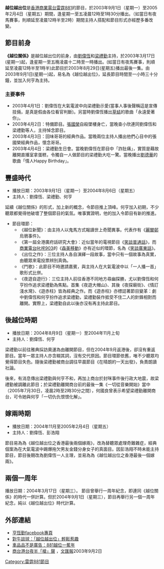 '''越位越出位'''是[[香港商業電台|香港商業電台]][[雷霆881|雷霆881]]的節目，於2003年9月1日（星期一）至2005年2月4日（星期五）期間，逢星期一至五凌晨12時至1時30分播出。（如當日有夜馬賽事，則順延至凌晨12時半至2時）期間主持人搭配和節目形式亦經歷多番改變。

==節目前身==
'''《越位關係》'''是越位越出位的前身，由[[劉偉恆|劉偉恆]]和[[梁禮勤|梁禮勤]]主持，於2003年3月17日(星期一)起，逢星期一至五晚凌晨十二時至一時播出。(如當日有夜馬賽事，則順延至凌晨12時半至1時半)此節目於2003年8月29日(星期五)播出最後一集。由2003年9月1日(星期一)起，易名為《越位越出位》，延長節目時間至一小時三十分鐘，並加入何亨為主持。

=== 主要事件 ===
*2003年4月1日：劉偉恆在大氣電波中向梁禮勤示愛(當事人事後聲稱這是宣傳技倆，是真是假由各位看官判斷)。另當時劉偉恆播出[[草蜢_(組合)|草蜢]]的歌曲「永遠愛著你」。
*2003年4月2日：特備節目。[[張國榮|張國榮]]自殺墜樓身亡，當晚查小欣連同劉偉恆和梁禮勤等人，主持悼念節目。
*2003年4月3日：回味哥哥的經典作品。當晚兩位主持人播出他們心目中的張國榮經典作品，懷念哥哥。
*2003年4月4日：梁禮勤生日會。當晚劉偉恆在節目中「詐肚痛」，實質是藉故離開直播室拿蛋糕，令獨自一人做節目的梁禮勤大吃一驚。當晚播出[[劉德華|劉德華]]的歌曲「情人Happy Birthday」。

==豐盛時代==
*播放日期：2003年9月1日（星期一）至2004年8月6日（星期五）
*主持人：劉偉恆、梁禮勤、何亨

延續《越位關係》的形式，加上新的概念，令節目推上頂峰。何亨加入初期，不少聽眾都覺得他破壞了整個節目的氣氛。唯事實證明，他的加入令節目有新的推進。

*節目環節：
**《越位新聞》：由主持人以鬼馬方式報讀世上奇聞異事。代表作有《[[麗閣邨|麗閣邨]]烏鴉事件》。
**《第一屆全港廣府話研究大會》：近似當年的電視節目《[[笑談普通話|笑談普通話]]》，而[[商業電台|商業電台]][[叱咤903|叱咤903]]的《[[森美移動|森美移動]]》亦有近似的環節，名為《[[笑談廣東話|笑談廣東話]]》。
**《出位之作》：三位主持人各自演繹一段故事，當中只有一個故事為真實，由聽眾來電投票辨別真偽。
**《鬥歌》：此節目不時邀請嘉賓，與主持人在大氣電波中以「一人播一首」歌形式比併。
**《夜遊自遊行》：三位主持人前往香港不同地方尋幽探勝，尤以劉偉恆和何亨扮作追求梁禮勤為焦點。首集《夜遊大帽山》、其後《夜探廟街》、《情訂淺水灣》、《遊赤柱》皆為經典之作。而《遊赤柱》亦標誌著節目變革：劇中劉偉恆和何亨扮作追求梁禮勤，梁禮勤裝作抵受不住二人的針鋒相對而離開。實際上，梁禮勤自此以後亦沒有再主持此節目。

==後越位時期==
*播放日期：2004年8月9日（星期一）至2004年11月上旬
*主持人：劉偉恆、何亨

梁禮勤以前往雅典採訪奧運為由離開節目，但在2004年9月返港後，卻沒有重返節目。當年一眾主持人亦含糊其詞，沒有交代原因。節目環節依舊，唯不少聽眾均覺得節目失色。隨後梁禮勤被商台調往早晨節目《在晴朗的一天出發》，負責朗讀社論。

後來，有消息傳出梁禮勤與何亨不和，再加上商台於封咪事件後行政大地震，故梁禮勤被調離此節目；於梁禮勤離開商台前的最後一集《一切從音樂開始》當中（2005年7月30日，凌晨2時至2時30分之間），何國良曾表示希望梁禮勤離開商台，可令她與何亨「一切仇仇恨恨化解」。

== 嫁兩時期 ==
*播放日期：2004年11月至2005年2月4日（星期五）
*主持人：劉偉恆、彭浩翔
節目易為為《越位越出位之香港最後兩個嫁兩》，改為替聽眾處理奇難雜症，經典個案為在大氣電波中踢爆拖欠男友金錢分身女子的真面目。因彭浩翔不時未能主持節目，節目後期改為劉偉恆一人主理，並易為為《越位越出位之香港最後一個嫁兩》。

== 兩個一周年 ==
播放日期：2004年3月17日（星期三）。
節目曾舉行一周年紀念，即連同《越位關係》的時代一併計算。但於2004年9月1日（星期三），節目再舉行另一個一周年紀念，純以《越位越出位》時代計算。

==外部連結==
*[https://www.facebook.com/亨-恒-勤-37664793196/ 亨恆勤facebook專頁] {{Wayback|url=https://www.facebook.com/%E4%BA%A8-%E6%81%92-%E5%8B%A4-37664793196/ |date=20170511063820 }}
*[http://hk.apple.nextmedia.com/sports/art/20031108/3650798 對牛談球：「越位越出位」輕鬆惹趣] {{Wayback|url=http://hk.apple.nextmedia.com/sports/art/20031108/3650798 |date=20141205085044 }}
*[http://www.dogbonbon.com/index.files/page0014.htm 車品品不是廣告：881越位一蕉年] {{Wayback|url=http://www.dogbonbon.com/index.files/page0014.htm |date=20080917132525 }}
*[http://paper.wenweipo.com/2003/09/02/EN0309020018.htm 商台港台夜半「槍」聲] {{Wayback|url=http://paper.wenweipo.com/2003/09/02/EN0309020018.htm |date=20090206175925 }}，[[文汇报_(香港)|文匯報]]2003年9月2日

[[Category:雷霆881節目|Category:雷霆881節目]]